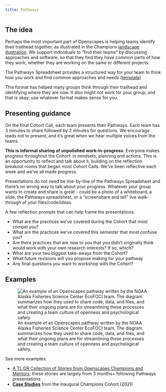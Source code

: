 ```yaml
---
title: Pathways
---
```


## The idea

Perhaps the most important part of Openscapes is helping teams identify their trailhead together, as illustrated in the Champions [landscape illustration](/index.qmd#welcome). We support individuals to "find their teams" by discussing approaches and software, so that they find they have common parts of how they work, whether they are working on the same or different projects.

The Pathways Spreadsheet provides a structured way for your team to think how you work and find common approaches and needs ([template](https://docs.google.com/spreadsheets/d/1X_-qPdWDCpw2F3nZr6vZnq87guyUIGLvekm0XV2H-A8/edit#gid=0))

This format has helped many groups think through their trailhead and identifying where they are now. It also might not work for your group, and that is okay; use whatever format makes sense for you.

## Presenting guidance

On the final Cohort Call, each team presents their Pathways. Each team has 3 minutes to share followed by 2 minutes for questions. We encourage leads not to present, and it's great when we hear multiple voices from the teams.

**This is informal sharing of unpolished work-in-progress.** Everyone makes progress throughout the Cohort: in mindsets, planning and actions. This is an opportunity to reflect and talk about it, building on the reflection breakout rooms that began most Cohort Calls. We've been reflective each week and we've all made progress.

Presentations do not need be line-by-line of the Pathways Spreadsheet and there's no wrong way to talk about your progress. Whatever your group wants to create and share is great - could be a photo of a whiteboard, a slide, the Pathways spreadsheet, or a "screenshare and tell" live walk-through of your files/code/ideas.

A few reflection prompts that can help frame the presentations:

-   What are the practices we've covered during the Cohort that most compel you?
-   What are the practices we've covered this semester that most confuse you?
-   Are there practices that are new to you that you didn't originally think would work with your own research interests? If so, which?
-   What are your two biggest take-aways from the Cohort?
-   What future revisions will you propose making for your pathway
-   Any final questions you want to workshop with the Cohort?

## Examples

![An example of an Openscapes pathway written by the NOAA Alaska Fisheries Science Center EcoFOCI team. The diagram summarizes how they used to share code, data, and files, and what their ongoing plans are for streamlining these processes and creating a team culture of openness and psychological safety.](images/afsc-ecofoci.png)

See more examples:

-   [A TL;DR Collection of Stories from Openscapes Champions and Mentors](https://docs.google.com/presentation/d/1YAnaRFsKX3H6cSTXoOl-GksH-eebifQ6vzN7UwfoXUY/edit?usp=sharing); these stories are largely from 3 months+ following Pathways presentations
-   [**Case Studies**](https://www.openscapes.org/tags/case-study/) from the inaugural Champions Cohort (2021)
